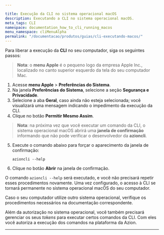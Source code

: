 ```yaml
---

title: Execução da CLI no sistema operacional macOS
description: Executando a CLI no sistema operacional macOS.
meta_tags: CLI
namespace: documentation_how_to_cli_running_macos
menu_namespace: cliMenuAlpha
permalink: "/documentacao/produtos/guias/cli-executando-macos/"
---
```


Para liberar a execução da **CLI** no seu computador, siga os seguintes passos:

> **Nota**: o **menu Apple** é o pequeno logo da empresa Apple Inc., localizado no canto superior esquerdo da tela do seu computador Mac.

1. Acesse **menu Apple** > **Preferências do Sistema**.
2. Na janela **Preferências do Sistema**, selecione a seção **Segurança e Privacidade**.
3. Selecione a aba **Geral**, caso ainda não esteja selecionada; você visualizará uma mensagem indicando o impedimento da execução da CLI.
4. Clique no botão **Permitir Mesmo Assim**.

> **Nota**: na próxima vez que você executar um comando da CLI, o sistema operacional macOS abrirá uma **janela de confirmação** informando que não pode verificar o desenvolvedor da **azioncli**.

5. Execute o comando abaixo para forçar o aparecimento da janela de confirmação:

    `azioncli --help`

6. Clique no botão **Abrir** na janela de confirmação.

O comando `azioncli --help` será executado, e você não precisará repetir esses procedimentos novamente. Uma vez configurado, o acesso à CLI se tornará permanente no sistema operacional macOS do seu computador.

Caso o seu computador utilize outro sistema operacional, verifique os procedimentos necessários na documentação correspondente.

Além da autorização no sistema operacional, você também precisará gerenciar os seus *tokens* para executar certos comandos da CLI. Com eles você autoriza a execução dos comandos na plataforma da Azion.

---


